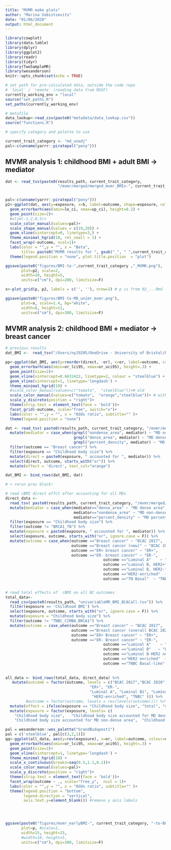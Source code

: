 ```yaml
---
title: "MVMR make plots"
author: "Marina Vabistsevits"
date: "01/06/2020"
output: html_document
---
```


```r
library(cowplot)
library(data.table)
library(dplyr)
library(ggplot2)
library(readr)
library(tidyr)
library(TwoSampleMR)
library(wesanderson)
knitr::opts_chunk$set(echo = TRUE)
```

```r
# set path for pre-calculated data, outside the code repo
# `local` / `remote` (reading data from RDSF)
currently_working_env = "local"
source("set_paths.R")
set_paths(currently_working_env)

# metafile
data_lookup<-read_csv(paste0("metadata/data_lookup.csv")) 
source("functions.R")

```

```r
# specify category and palette to use

current_trait_category <- "md_unadj"
pal<-c(unname(yarrr::piratepal("pony")))
```

## MVMR analysis 1: childhood BMI + adult BMI -> mediator

```r
dat <- read_tsv(paste0(results_path, current_trait_category, 
                       "/mvmr/merged/merged_mvmr_BMIs-", current_trait_category,"-to-BCAC.tsv"))


pal<-c(unname(yarrr::piratepal("pony")))
p2<-ggplot(dat, aes(y=exposure, x=b, label=outcome, shape=exposure, colour=exposure)) +
  geom_errorbarh(aes(xmin=lo_ci, xmax=up_ci), height=0.2) +
  geom_point(size=2)+
  #xlim(-1.2,0.5)+
  scale_color_manual(values=pal)+
  scale_shape_manual(values = c(19,20)) +
  geom_vline(xintercept=0, linetype=3,) +
  theme_minimal_hgrid(10, rel_small = 1) +
  facet_wrap(~outcome, ncol=1)+
  labs(color = "",y = "", x = "Beta",
       title= paste0("MVMR results for ", gsub("_", " ",current_trait_category) ,", 95% CI") )+
  theme(legend.position = "none", plot.title.position  = "plot")

ggsave(paste0("figures/BMI-to-",current_trait_category ,"_MVMR.png"),
       plot=p2, scale=2, 
       width=10, height=5,
       units=c("cm"), dpi=200, limitsize=F)

```

```r
x<-plot_grid(p, p2, labels = c('', ''), nrow=2) # p is from 02_...Rmd

ggsave(paste0("figures/BMI-to-MD_unimr_mvmr.png"),
       plot=x, scale=1.4, bg="white",
       width=8, height=11,
       units=c("cm"), dpi=300, limitsize=F)
```



## MVMR analysis 2: childhood BMI + mediator -> breast cancer

```r
# previous results
dat_BMI <-  read_tsv("/Users/ny19205/OneDrive - University of Bristol/Documents - OneDrive/Mini-project2/early-bmi-breast-cancer-mr/figures/plotting_data/fig4.tsv")

pp<-ggplot(dat_BMI, aes(y=reorder(direct, -or), x=or, label=outcome, colour=text_col)) +
  geom_errorbarh(aes(xmin=or_lci95, xmax=or_uci95), height=.3) +
  geom_point(size=2)+
  geom_vline(xintercept=0.6632422, linetype=2, colour = "steelblue") + # cBMI total effect
  geom_vline(xintercept=1, linetype='longdash') +
  theme_minimal_hgrid(10) +
  #scale_color_manual(values=c("tomato",  "steelblue"))+# old
  scale_color_manual(values=c("tomato",  "orange","steelblue"))+ # with MD
  scale_y_discrete(position = "right")+
  theme(strip.text = element_text(face = 'bold'))+
  facet_grid(~outcome, scale="free", switch="x")+
  labs(color = "",y = "", x = "Odds ratio", subtitle="" )+
  theme(legend.position = "none")


```


```r

dat <- read_tsv( paste0(results_path, current_trait_category, "/mvmr/merged/merged_mvmr_adultBMIearlyBMI-",current_trait_category,"-to-BCAC.tsv")) %>% 
  mutate(mediator = case_when(grepl("nondense_area", mediator) ~ "MD non-dense area + adult BMI unadj",
                              grepl("dense_area", mediator) ~ "MD dense area + adult BMI unadj",
                              grepl("percent_density", mediator) ~ "MD percent density + adult BMI unadj")) %>% 
  filter(outcome == "Breast cancer") %>% 
  filter(exposure == "Childhood body size") %>% 
  mutate(direct = paste0(exposure, " accounted for ", mediator)) %>% 
  select(direct, outcome, starts_with("or")) %>% 
  mutate(effect = 'direct', text_col="orange")

dat_BMI <- bind_rows(dat_BMI, dat)

# + rerun prev block!

```


```r
# read cBMI direct effct after accounting for all MDs
direct_data <- 
  read_tsv( paste0(results_path, current_trait_category, "/mvmr/merged/merged_mvmr_earlyBMI-md_sub-to-BCAC.tsv")) %>% 
  mutate(mediator = case_when(mediator=="dense_area" ~ "MD dense area",
                              mediator=="nondense_area" ~ "MD non-dense area",
                              mediator=="percent_density" ~ "MD percent density")) %>% 
  filter(exposure == "Childhood body size") %>% 
  filter(outcome != "BRCA1_TN") %>% 
  mutate(exposure = paste0(exposure, " accounted for ", mediator)) %>% 
  select(exposure, outcome, starts_with("or", ignore.case = F)) %>% 
  mutate(outcome = case_when(outcome =="Breast cancer" ~ "BCAC 2017",
                             outcome =="Breast cancer (new)" ~ "BCAC 2020",
                             outcome =="ER+ breast cancer" ~ "ER+",
                             outcome =="ER- breast cancer" ~ "ER-",
                                           outcome =="Luminal A"    ~ "Luminal A",   
                                           outcome =="Luminal B, HER2+"   ~ "Luminal B1",  
                                           outcome =="Luminal B, HER2-" ~ "Luminal B2" ,
                                           outcome =="HER2-enriched"  ~ "HER2-enriched" ,
                                           outcome =="TN Basal"  ~ "TNBC" ))


# read total effects of  cBMI on all BC outcomes
total_data<- 
  read_csv(paste0(results_path, "univariableMR_BMI_BCACall.tsv")) %>% 
  filter(exposure == 'Childhood BMI') %>% 
  select(exposure, outcome, starts_with("or", ignore.case = F)) %>% 
  mutate(exposure = "Childhood body size") %>% 
  filter(outcome != "TNBC_CIMBA_BRCA1") %>% 
  mutate(outcome = case_when(outcome =="Breast cancer" ~ "BCAC 2017",
                             outcome =="Breast cancer (overall BCAC 2020)" ~ "BCAC 2020",
                             outcome =="ER+ Breast cancer" ~ "ER+",
                             outcome =="ER- Breast cancer" ~ "ER-",
                                           outcome =="Luminal A"    ~ "Luminal A",   
                                           outcome =="Luminal B"   ~ "Luminal B1",  
                                           outcome =="Luminal B-HER2 negative" ~ "Luminal B2" ,
                                           outcome =="HER2 enriched"  ~ "HER2-enriched" ,
                                           outcome =="TNBC Basal-like"  ~ "TNBC" ))
  
              
all_data <- bind_rows(total_data, direct_data) %>% 
   mutate(outcome = factor(outcome, levels = c("BCAC 2017","BCAC 2020",
                                     "ER+", "ER-",
                                     "Luminal A", "Luminal B1", "Luminal B2", 
                                      "HER2-enriched", "TNBC" ))) %>% 
         #outcome = factor(outcome, levels = rev(levels(outcome)))) %>% 
  mutate(effect = ifelse(exposure == "Childhood body size", "total", "direct")) %>% 
  mutate(exposure = factor(exposure, levels= c(
    "Childhood body size",   "Childhood body size accounted for MD dense area",   
    "Childhood body size accounted for MD non-dense area",  "Childhood body size accounted for MD percent density")))

pal = wesanderson::wes_palette("GrandBudapest1")
pal = c('steelblue', pal[c(3,2,1)])
qq<-ggplot(all_data, aes(y=rev(exposure), x=or, label=outcome, colour=exposure)) +
  geom_errorbarh(aes(xmin=or_lci95, xmax=or_uci95), height=.3) +
  geom_point(size=2)+
  geom_vline(xintercept=1, linetype='longdash') +
  theme_minimal_hgrid(10) +
  scale_x_continuous(breaks=seq(0.5,1.1,0.1))+
  scale_color_manual(values=pal)+
  scale_y_discrete(position = "right")+
  theme(strip.text = element_text(face = 'bold'))+
  facet_wrap(outcome ~ ., scale="free_y",  ncol = 1)+
  labs(color = "",y = "", x = "Odds ratio", subtitle="" )+
  theme(legend.position = "bottom",
        legend.direction = "vertical", 
        axis.text.y=element_blank()) #remove y axis labels
  



ggsave(paste0("figures/mvmr_earlyBMI-", current_trait_category, "-to-BCAC_", bc_data, mvmr_method, ".png"),
       plot=p, #scale=1, 
       width=15, height=15,
       #width=10, height=5,
       units=c("cm"), dpi=300, limitsize=F)
```
